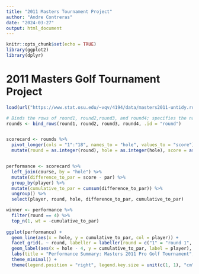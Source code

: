 ---
title: "2011 Masters Tournament Project"
author: "Andre Contreras"
date: "2024-03-27"
output: html_document
---

```{r setup, include=FALSE}
knitr::opts_chunk$set(echo = TRUE)
library(ggplot2)
library(dplyr)
```
# 2011 Masters Golf Tournament Project

```{r, fig.width=20, fig.height=12, warning=FALSE, message=FALSE}
load(url("https://www.stat.osu.edu/~vqv/4194/data/masters2011-untidy.rda"))

# Binds the rows of round1, round2,round3, and round4; specifies the name of the new column that will be created to store the source of each row in the resulting data frame, rounds
rounds <- bind_rows(round1, round2, round3, round4, .id = "round")


scorecard <- rounds %>% 
  pivot_longer(cols = "1":"18", names_to = "hole", values_to = "score") %>% 
  mutate(round = as.integer(round), hole = as.integer(hole), score = as.integer(score))


performance <- scorecard %>%
  left_join(course, by = "hole") %>%
  mutate(difference_to_par = score - par) %>%
  group_by(player) %>%
  mutate(cumulative_to_par = cumsum(difference_to_par)) %>%
  ungroup() %>%
  select(player, round, hole, difference_to_par, cumulative_to_par)

winner <- performance %>%
  filter(round == 4) %>%
  top_n(1, wt = -cumulative_to_par)
  
ggplot(performance) +
  geom_line(aes(x = hole, y = cumulative_to_par, col = player)) +
  facet_grid(. ~ round, labeller = labeller(round = c("1" = "round 1", "2" = "round 2", "3" = "round 3", "4" = "round 4"))) +
  geom_label(aes(x = hole - 4, y = cumulative_to_par, label = player), data = winner) +
  labs(title = "Performance Summary: Masters 2011 Pro Golf Tournament", x = "Hole", y = "Cumulative Score to Par", caption = "Overall winner: Charl Schwartzel") +
  theme_minimal() +
  theme(legend.position = "right", legend.key.size = unit(c(1, 1), "cm"), legend.text = element_text(size = 10))

```

